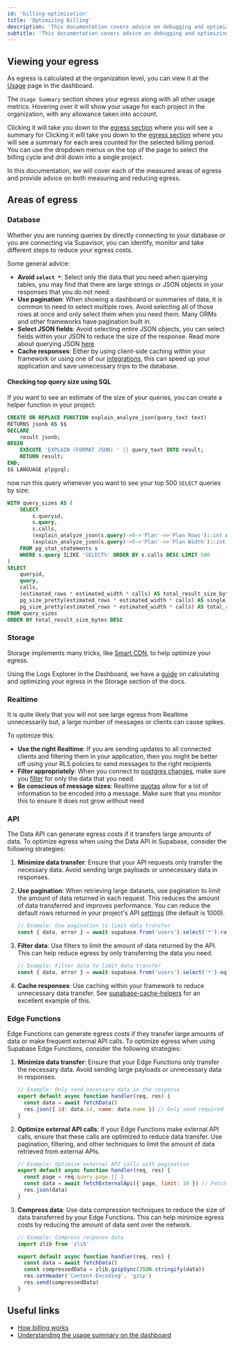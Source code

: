 ```yaml
---
id: 'billing-optimization'
title: 'Optimizing Billing'
description: 'This documentation covers advice on debugging and optimizing your costs on Supabase, based on the Products you use'
subtitle: 'This documentation covers advice on debugging and optimizing your costs on Supabase, based on the Products you use'
---
```


## Viewing your egress

As egress is calculated at the organization level, you can view it at the [Usage](https://supabase.com/dashboard/org/_/usage) page in the dashboard.

The `Usage Summary` section shows your egress along with all other usage metrics. Hovering over it will show your usage for each project in the organization, with any allowance taken into account.

Clicking it will take you down to the [egress section](https://supabase.com/dashboard/org/_/usage#egress) where you will see a summary for Clicking it will take you down to the [egress section](https://supabase.com/dashboard/org/_/usage#egress) where you will see a summary for each area counted for the selected billing period.
You can use the dropdown menus on the top of the page to select the billing cycle and drill down into a single project.

In this documentation, we will cover each of the measured areas of egress and provide advice on both measuring and reducing egress.

## Areas of egress

### Database

Whether you are running queries by directly connecting to your database or you are connecting via Supavisor, you can identify, monitor and take different steps to reduce your egress costs.

Some general advice:

- **Avoid `select *`**: Select only the data that you need when querying tables, you may find that there are large strings or JSON objects in your responses that you do not need.
- **Use pagination**: When showing a dashboard or summaries of data, it is common to need to select multiple rows. Avoid selecting all of those rows at once and only select them when you need them. Many ORMs and other frameworks have pagination built in.
- **Select JSON fields**: Avoid selecting entire JSON objects, you can select fields within your JSON to reduce the size of the response. Read more about querying JSON [here](https://supabase.com/docs/guides/database/json?queryGroups=database-method&database-method=sql&queryGroups=language&language=sql#query-json-data)
- **Cache responses**: Either by using client-side caching within your framework or using one of our [integrations](https://supabase.com/partners/integrations#caching%20/%20offline-first), this can speed up your application and save unnecessary trips to the database.

#### Checking top query size using SQL

If you want to see an estimate of the size of your queries, you can create a helper function in your project:

```sql
CREATE OR REPLACE FUNCTION explain_analyze_json(query_text text)
RETURNS jsonb AS $$
DECLARE
    result jsonb;
BEGIN
    EXECUTE 'EXPLAIN (FORMAT JSON) ' || query_text INTO result;
    RETURN result;
END;
$$ LANGUAGE plpgsql;
```

now run this query whenever you want to see your top 500 `SELECT` queries by size:

```sql
WITH query_sizes AS (
    SELECT
        s.queryid,
        s.query,
        s.calls,
        (explain_analyze_json(s.query)->0->'Plan'->>'Plan Rows')::int AS estimated_rows,
        (explain_analyze_json(s.query)->0->'Plan'->>'Plan Width')::int AS estimated_width
    FROM pg_stat_statements s
    WHERE s.query ILIKE 'SELECT%' ORDER BY s.calls DESC LIMIT 500
)
SELECT
    queryid,
    query,
    calls,
    (estimated_rows * estimated_width * calls) AS total_result_size_bytes,
    pg_size_pretty(estimated_rows * estimated_width * calls) AS single_result_size,
    pg_size_pretty(estimated_rows * estimated_width * calls) AS total_result_size
FROM query_sizes
ORDER BY total_result_size_bytes DESC
```

### Storage

Storage implements many tricks, like [Smart CDN](/docs/guides/storage/cdn/smart-cdn), to help optimize your egress.

Using the Logs Explorer in the Dashboard, we have a [guide](/docs/guides/storage/serving/bandwidth#calculating-egress) on calculating and optimizing your egress in the Storage section of the docs.

### Realtime

It is quite likely that you will not see large egress from Realtime unnecessarily but, a large number of messages or clients can cause spikes.

To optimize this:

- **Use the right Realtime**: If you are sending updates to all connected clients and filtering them in your application, then you might be better off using your RLS policies to send messages to the right recipients
- **Filter appropriately**: When you connect to [postgres changes](/docs/guides/realtime/postgres-changes), make sure you [filter](https://supabase.com/docs/guides/realtime/protocol) for only the data that you need
- **Be conscious of message sizes**: Realtime [quotas](/docs/guides/realtime/quotas) allow for a lot of information to be encoded into a message. Make sure that you monitor this to ensure it does not grow without need

### API

The Data API can generate egress costs if it transfers large amounts of data. To optimize egress when using the Data API in Supabase, consider the following strategies:

1. **Minimize data transfer**: Ensure that your API requests only transfer the necessary data. Avoid sending large payloads or unnecessary data in responses.

2. **Use pagination**: When retrieving large datasets, use pagination to limit the amount of data returned in each request. This reduces the amount of data transferred and improves performance. You can reduce the default rows returned in your project's API [settings](https://supabase.com/dashboard/project/_/settings/api) (the default is 1000).

   ```javascript
   // Example: Use pagination to limit data transfer
   const { data, error } = await supabase.from('users').select('*').range(0, 9) // Fetch 10 items per page
   ```

3. **Filter data**: Use filters to limit the amount of data returned by the API. This can help reduce egress by only transferring the data you need.

   ```javascript
   // Example: Filter data to limit data transfer
   const { data, error } = await supabase.from('users').select('*').eq('status', 'active') // Only fetch active users
   ```

4. **Cache responses**: Use caching within your framework to reduce unnecessary data transfer. See [supabase-cache-helpers](https://supabase-cache-helpers.vercel.app/) for an excellent example of this.

### Edge Functions

Edge Functions can generate egress costs if they transfer large amounts of data or make frequent external API calls. To optimize egress when using Supabase Edge Functions, consider the following strategies:

1. **Minimize data transfer**: Ensure that your Edge Functions only transfer the necessary data. Avoid sending large payloads or unnecessary data in responses.

   ```javascript
   // Example: Only send necessary data in the response
   export default async function handler(req, res) {
     const data = await fetchData()
     res.json({ id: data.id, name: data.name }) // Only send required fields
   }
   ```

2. **Optimize external API calls**: If your Edge Functions make external API calls, ensure that these calls are optimized to reduce data transfer. Use pagination, filtering, and other techniques to limit the amount of data retrieved from external APIs.

   ```javascript
   // Example: Optimize external API calls with pagination
   export default async function handler(req, res) {
     const page = req.query.page || 1
     const data = await fetchExternalApi({ page, limit: 10 }) // Fetch 10 items per page
     res.json(data)
   }
   ```

3. **Compress data**: Use data compression techniques to reduce the size of data transferred by your Edge Functions. This can help minimize egress costs by reducing the amount of data sent over the network.

   ```javascript
   // Example: Compress response data
   import zlib from 'zlib'

   export default async function handler(req, res) {
     const data = await fetchData()
     const compressedData = zlib.gzipSync(JSON.stringify(data))
     res.setHeader('Content-Encoding', 'gzip')
     res.send(compressedData)
   }
   ```

## Useful links

- [How billing works](/docs/guides/platform/org-based-billing)
- [Understanding the usage summary on the dashboard](https://github.com/orgs/supabase/discussions/27479)
